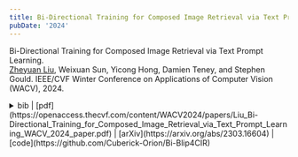 ```yaml
---
title: Bi-Directional Training for Composed Image Retrieval via Text Prompt Learning
pubDate: '2024'
---
```


<div class="research_h1">

Bi-Directional Training for Composed Image Retrieval via Text Prompt Learning.<br />
<span class="inline text-transition text-gray-500">[Zheyuan Liu](#), Weixuan Sun, Yicong Hong, Damien Teney, and Stephen Gould.
IEEE/CVF Winter Conference on Applications of Computer Vision (WACV), 2024.</span> 

<details>
<summary>
<span class='inline text-transition text-gray-500'> bib |  [pdf](https://openaccess.thecvf.com/content/WACV2024/papers/Liu_Bi-Directional_Training_for_Composed_Image_Retrieval_via_Text_Prompt_Learning_WACV_2024_paper.pdf) | [arXiv](https://arxiv.org/abs/2303.16604) | [code](https://github.com/Cuberick-Orion/Bi-Blip4CIR) </span> 
</summary>
<p>
  ```bibtex
    @InProceedings{Liu_2024_WACV,
      author={Liu, Zheyuan and Sun, Weixuan and Hong, Yicong and Teney, Damien and Gould, Stephen},
      title={Bi-Directional Training for Composed Image Retrieval via Text Prompt Learning},
      booktitle={Proceedings of the IEEE/CVF Winter Conference on Applications of Computer Vision (WACV)},
      month={January},
      year={2024},
      pages={5753-5762}
    }
  ```
</p>
</details>
</div>
